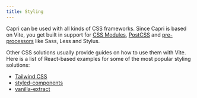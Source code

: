 ```yaml
---
title: Styling
---
```


Capri can be used with all kinds of CSS frameworks. Since Capri is based on Vite,
you get built in support for [CSS Modules](https://vitejs.dev/guide/features.html#css-modules),
[PostCSS](https://vitejs.dev/guide/features.html#postcss) and
[pre-processors](https://vitejs.dev/guide/features.html#css-pre-processors) like Sass, Less and Stylus.

Other CSS solutions usually provide guides on how to use them with Vite. Here is a list of React-based
examples for some of the most popular styling solutions:

- [Tailwind CSS](https://stackblitz.com/github/capri-js/capri-tailwind-react)
- [styled-components](https://stackblitz.com/github/capri-js/capri-styled-components-react)
- [vanilla-extract](https://stackblitz.com/github/capri-js/capri-vanilla-extract-react)
